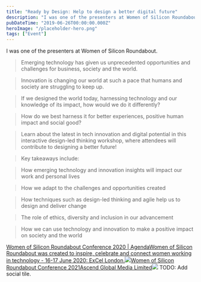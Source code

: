 ```yaml
---
title: "Ready by Design: Help to design a better digital future"
description: "I was one of the presenters at Women of Silicon Roundabout.  > Emerging technology has given us unprecedented opportunities and challenges for business, society and the world"
pubDateTime: "2019-06-26T00:00:00.000Z"
heroImage: "/placeholder-hero.png"
tags: ["Event"]
---
```


I was one of the presenters at Women of Silicon Roundabout.

> Emerging technology has given us unprecedented opportunities and challenges for business, society and the world.

> Innovation is changing our world at such a pace that humans and society are struggling to keep up.

> If we designed the world today, harnessing technology and our knowledge of its impact, how would we do it differently?

> How do we best harness it for better experiences, positive human impact and social good?

> Learn about the latest in tech innovation and digital potential in this interactive design-led thinking workshop, where attendees will contribute to designing a better future!

> Key takeaways include:

> How emerging technology and innovation insights will impact our work and personal lives

> How we adapt to the challenges and opportunities created

> How techniques such as design-led thinking and agile help us to design and deliver change

> The role of ethics, diversity and inclusion in our advancement

> How we can use technology and innovation to make a positive impact on society and the world

[Women of Silicon Roundabout Conference 2020 | AgendaWomen of Silicon Roundabout was created to inspire, celebrate and connect women working in technology - 16-17 June 2020: ExCel London.![](https://www.women-in-technology.com/hubfs/WoSR%20-%20Women%20of%20Silicon%20Roundabout/images/HOME%20PAGE/logo-home.png)Women of Silicon Roundabout Conference 2021Ascend Global Media Limited![](https://www.women-in-technology.com/hubfs/WOSR19_TomLeishman-5766-6.jpg#keepProtocol)](https://www.women-in-technology.com/agenda)
TODO: Add social tile.
